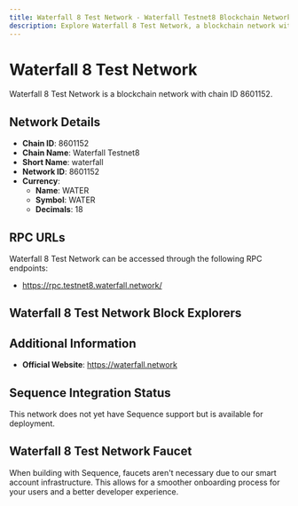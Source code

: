 ```yaml
--- 
title: Waterfall 8 Test Network - Waterfall Testnet8 Blockchain Network
description: Explore Waterfall 8 Test Network, a blockchain network with chain ID 8601152. Learn about its native currency, WATER, and how to interact with the network.
---
```


# Waterfall 8 Test Network

Waterfall 8 Test Network is a blockchain network with chain ID 8601152.

## Network Details

- **Chain ID**: 8601152
- **Chain Name**: Waterfall Testnet8
- **Short Name**: waterfall
- **Network ID**: 8601152
- **Currency**: 
  - **Name**: WATER
  - **Symbol**: WATER
  - **Decimals**: 18

## RPC URLs

Waterfall 8 Test Network can be accessed through the following RPC endpoints:

- https://rpc.testnet8.waterfall.network/

## Waterfall 8 Test Network Block Explorers



## Additional Information

- **Official Website**: https://waterfall.network

## Sequence Integration Status

This network does not yet have Sequence support but is available for deployment.

## Waterfall 8 Test Network Faucet

When building with Sequence, faucets aren't necessary due to our smart account infrastructure. This allows for a smoother onboarding process for your users and a better developer experience.

